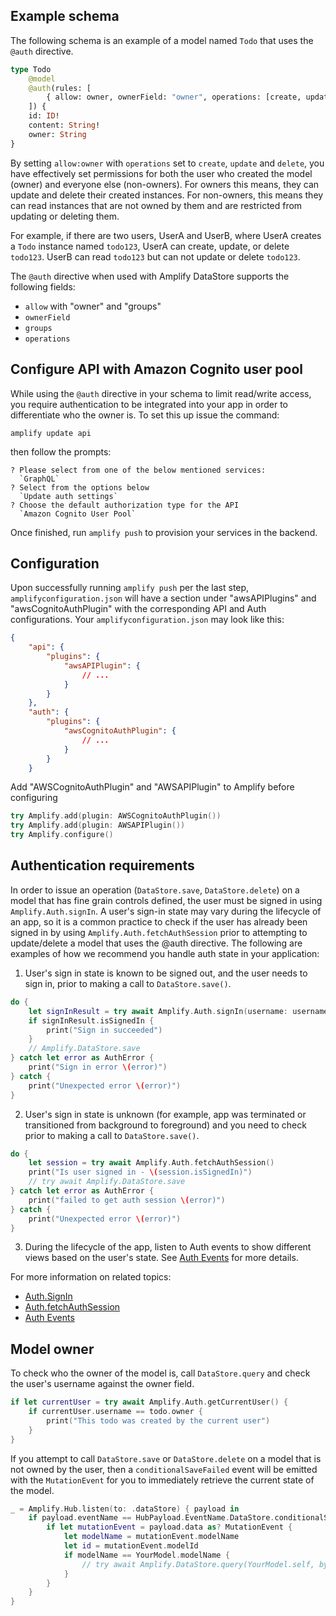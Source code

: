 ## Example schema

The following schema is an example of a model named `Todo` that uses the `@auth` directive.

```graphql
type Todo
    @model
    @auth(rules: [
        { allow: owner, ownerField: "owner", operations: [create, update, delete] },
    ]) {
    id: ID!
    content: String!
    owner: String
}
```

By setting `allow:owner` with `operations` set to `create`, `update` and `delete`, you have effectively set permissions for both the user who created the model (owner) and everyone else (non-owners). For owners this means, they can update and delete their created instances. For non-owners, this means they can read instances that are not owned by them and are restricted from updating or deleting them.

For example, if there are two users, UserA and UserB, where UserA creates a `Todo` instance named `todo123`, UserA can create, update, or delete `todo123`. UserB can read `todo123` but can not update or delete `todo123`.

The `@auth` directive when used with Amplify DataStore supports the following fields:

  - `allow` with "owner" and "groups"
  - `ownerField`
  - `groups`
  - `operations`

## Configure API with Amazon Cognito user pool

While using the `@auth` directive in your schema to limit read/write access, you require authentication to be integrated into your app in order to differentiate who the owner is. To set this up issue the command:

```console
amplify update api
```

then follow the prompts:

```console
? Please select from one of the below mentioned services: 
  `GraphQL`
? Select from the options below 
  `Update auth settings`
? Choose the default authorization type for the API 
  `Amazon Cognito User Pool`
```

Once finished, run `amplify push` to provision your services in the backend.

## Configuration

Upon successfully running `amplify push` per the last step, `amplifyconfiguration.json` will have a section under "awsAPIPlugins" and "awsCognitoAuthPlugin" with the corresponding API and Auth configurations. Your `amplifyconfiguration.json` may look like this:

```json
{
    "api": {
        "plugins": {
            "awsAPIPlugin": {
                // ...
            }
        }
    },
    "auth": {
        "plugins": {
            "awsCognitoAuthPlugin": {
                // ...
            }
        }
    }
```

Add "AWSCognitoAuthPlugin" and "AWSAPIPlugin" to Amplify before configuring

```swift
try Amplify.add(plugin: AWSCognitoAuthPlugin())
try Amplify.add(plugin: AWSAPIPlugin())
try Amplify.configure()
```

## Authentication requirements

In order to issue an operation (`DataStore.save`, `DataStore.delete`) on a model that has fine grain controls defined, the user must be signed in using `Amplify.Auth.signIn`. A user's sign-in state may vary during the lifecycle of an app, so it is a common practice to check if the user has already been signed in by using `Amplify.Auth.fetchAuthSession` prior to attempting to update/delete a model that uses the @auth directive. The following are examples of how we recommend you handle auth state in your application:

1. User's sign in state is known to be signed out, and the user needs to sign in, prior to making a call to `DataStore.save()`. 

```swift
do {
    let signInResult = try await Amplify.Auth.signIn(username: username, password: password)
    if signInResult.isSignedIn {
        print("Sign in succeeded")
    }
    // Amplify.DataStore.save
} catch let error as AuthError {
    print("Sign in error \(error)")
} catch {
    print("Unexpected error \(error)")
}
```

2. User's sign in state is unknown (for example, app was terminated or transitioned from background to foreground) and you need to check prior to making a call to `DataStore.save()`. 

```swift
do {
    let session = try await Amplify.Auth.fetchAuthSession() 
    print("Is user signed in - \(session.isSignedIn)")
    // try await Amplify.DataStore.save
} catch let error as AuthError {
    print("failed to get auth session \(error)")
} catch {
    print("Unexpected error \(error)")
}
```

3. During the lifecycle of the app, listen to Auth events to show different views based on the user's state. See [Auth Events](/lib/auth/auth-events) for more details.

For more information on related topics:

- [Auth.SignIn](/lib/auth/signin)
- [Auth.fetchAuthSession](/lib/auth/getting-started#check-the-current-auth-session)
- [Auth Events](/lib/auth/auth-events)

## Model owner

To check who the owner of the model is, call `DataStore.query` and check the user's username against the owner field. 
```swift
if let currentUser = try await Amplify.Auth.getCurrentUser() {
    if currentUser.username == todo.owner {
        print("This todo was created by the current user")
    }
}
```

If you attempt to call `DataStore.save` or `DataStore.delete` on a model that is not owned by the user, then a `conditionalSaveFailed` event will be emitted with the `MutationEvent` for you to immediately retrieve the current state of the model.

```swift
_ = Amplify.Hub.listen(to: .dataStore) { payload in
    if payload.eventName == HubPayload.EventName.DataStore.conditionalSaveFailed {
        if let mutationEvent = payload.data as? MutationEvent {
            let modelName = mutationEvent.modelName
            let id = mutationEvent.modelId
            if modelName == YourModel.modelName {
                // try await Amplify.DataStore.query(YourModel.self, byId: id)
            }
        }
    }
}
```